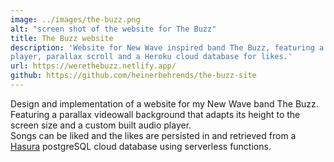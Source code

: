 ```yaml
---
image: ../images/the-buzz.png
alt: "screen shot of the website for The Buzz"
title: The Buzz website
description: 'Website for New Wave inspired band The Buzz, featuring a custom audio
player, parallax scroll and a Heroku cloud database for likes.'
url: https://werethebuzz.netlify.app/
github: https://github.com/heinerbehrends/the-buzz-site
---
```


Design and implementation of a website for my New Wave band The Buzz. Featuring
a parallax videowall background that adapts its height to the screen size and a
custom built audio player. <br />
Songs can be liked and the likes are persisted in and retrieved from a [Hasura](https://hasura.io/)
postgreSQL cloud database using serverless functions.

